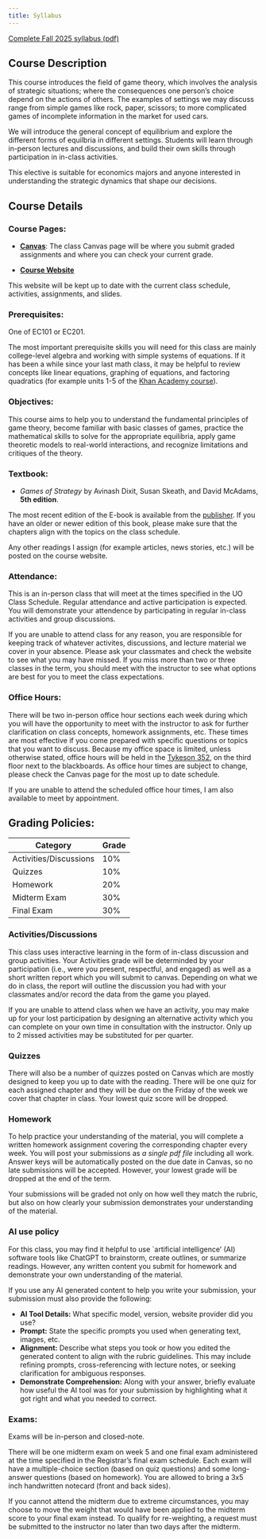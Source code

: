 ```yaml
---
title: Syllabus
---
```


[Complete Fall 2025 syllabus (pdf)](main.pdf){.btn .btn-outline-primary .btn role="button"}

## Course Description

This course introduces the field of game theory, which involves the analysis of strategic situations;
where the consequences one person's choice depend on the actions of others.
The examples of settings we may discuss range from simple games like rock, paper, scissors; 
to more complicated games of incomplete information in the market for used cars. 

We will introduce the general concept of equilibrium and explore the different forms of equilbria 
in different settings.
Students will learn through in-person lectures and discussions,
and build their own skills through participation in in-class activities.

This elective is suitable for economics majors and anyone interested in understanding the strategic dynamics that shape our decisions.

## Course Details

### Course Pages:

  * [**Canvas**](https://canvas.uoregon.edu/courses/274671):
  The class Canvas page will be where you submit graded assignments and where you can check your current grade.

  * [**Course Website**](https://danteyasui.org/EC327/)

  This website will be kept up to date with the current class schedule, activities, assignments, and slides.

### Prerequisites:

One of EC101 or EC201.

The most important prerequisite skills you will need for this class are mainly college-level algebra
and working with simple systems of equations.
If it has been a while since your last math class, 
it may be helpful to review concepts like linear equations, graphing of equations, and factoring quadratics
(for example units 1-5 of the [Khan Academy course](https://www.khanacademy.org/math/college-algebra)).

### Objectives:

This course aims to help you to understand the fundamental principles of game theory, become familiar with basic classes of games, practice the mathematical skills to solve for the appropriate equilibria, apply game theoretic models to real-world interactions, and recognize limitations and critiques of the theory.

### Textbook:

  * *Games of Strategy* by Avinash Dixit, Susan Skeath, and David McAdams, **5th edition**.

  The most recent edition of the E-book is available from the [publisher](https://wwnorton.com/books/Games-of-Strategy).
  If you have an older or newer edition of this book, please make sure that the chapters align with the topics on the class schedule.

Any other readings I assign (for example articles, news stories, etc.) will be posted on the course website.

### Attendance:

This is an in-person class that will meet at the times specified in the UO Class Schedule.
Regular attendance and active participation is expected.
You will demonstrate your attendence by participating in regular in-class activities and group discussions.

If you are unable to attend class for any reason,
you are responsible for keeping track of whatever activites, discussions, and lecture material we cover in your absence.
Please ask your classmates and check the website to see what you may have missed.
If you miss more than two or three classes in the term, you should meet with the instructor to see what options are best for you to meet the class expectations.
 
### Office Hours:

There will be two in-person office hour sections each week 
during which you will have the opportunity to meet with the instructor to ask for further clarification on class concepts,
homework assignments, etc.
These times are most effective if you come prepared with specific questions or topics that you want to discuss.
Because my office space is limited, unless otherwise stated, office hours will be held in the [Tykeson 352](https://map.uoregon.edu/aeddb7eca),
on the third floor next to the blackboards.
As office hour times are subject to change, please check the Canvas page for the most up to date schedule.

If you are unable to attend the scheduled office hour times, I am also available to meet by appointment.

## Grading Policies:

| Category | Grade |
|---------|--------|
|Activities/Discussions | 10% |
|Quizzes | 10% |
|Homework | 20% |
|Midterm Exam | 30% |
|Final Exam | 30% |

### Activities/Discussions

This class uses interactive learning in the form of in-class discussion and group activities.
Your Activities grade will be determinded by your participation (i.e., were you present, respectful, and engaged)
as well as a short written report which you will submit to canvas.
Depending on what we do in class, the report will outline the discussion you had with your classmates
and/or record the data from the game you played.

If you are unable to attend class when we have an activity, you may make up for your lost participation by designing an alternative activity which you can complete on your own time in consultation with the instructor.
Only up to 2 missed activities may be substituted for per quarter.

### Quizzes

There will also be a number of quizzes posted on Canvas which are mostly designed to keep you up to date with the reading.
There will be one quiz for each assigned chapter and they will be due on the Friday of the week we cover that chapter in class.
Your lowest quiz score will be dropped.
 
### Homework

To help practice your understanding of the material, you will complete a written homework assignment covering the corresponding chapter every week.
You will post your submissions as *a single pdf file* including all work.
Answer keys will be automatically posted on the due date in Canvas, so no late submissions will be accepted.
However, your lowest grade will be dropped at the end of the term.

Your submissions will be graded not only on how well they match the rubric,
but also on how clearly your submission demonstrates your understanding of the material.

### AI use policy

For this class, you may find it helpful to use `artificial intelligence' (AI) software tools like ChatGPT to brainstorm, create outlines, or summarize readings.
However, any written content you submit for homework \textit{must be in your own words} and demonstrate your own understanding of the material.

If you use any AI generated content to help you write your submission, your submission must also provide the following:

  * **AI Tool Details:** What specific model, version, website provider did you use?
  * **Prompt:** State the specific prompts you used when generating text, images, etc. 
  * **Alignment:** Describe what steps you took or how you edited the generated content to align with the rubric guidelines.
        This may include refining prompts, cross-referencing with lecture notes, or seeking clarification for ambiguous responses.
  * **Demonstrate Comprehension:** Along with your answer, briefly evaluate how useful the AI tool was for your submission by highlighting what it got right and what you needed to correct.

### Exams:

Exams will be in-person and closed-note.

There will be one midterm exam on week 5 and one final exam administered at the time specified in the Registrar’s final exam schedule.
Each exam will have a multiple-choice section (based on quiz questions) and some long-answer questions (based on homework).
You are allowed to bring a 3x5 inch handwritten notecard (front and back sides).

If you cannot attend the midterm due to extreme circumstances, you may choose to move the weight that would have been applied to the midterm score to your final exam instead.
To qualify for re-weighting, a request must be submitted to the instructor no later than two days after the midterm.
